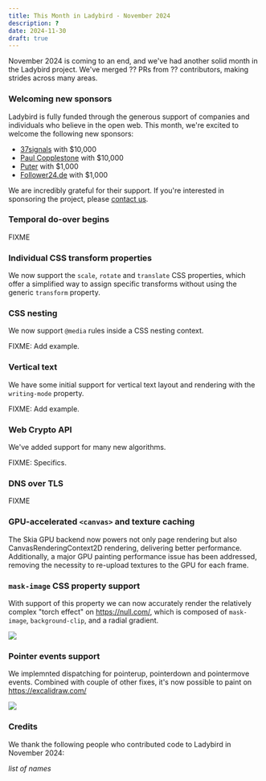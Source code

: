 ```yaml
---
title: This Month in Ladybird - November 2024
description: ?
date: 2024-11-30
draft: true
---
```


November 2024 is coming to an end, and we've had another solid month in the Ladybird project. We've merged ?? PRs from ?? contributors, making strides across many areas.

### Welcoming new sponsors

Ladybird is fully funded through the generous support of companies and individuals who believe in the open web. This month, we're excited to welcome the following new sponsors:

- [37signals](https://www.37signals.com) with $10,000
- [Paul Copplestone](https://paul.copplest.one) with $10,000
- [Puter](https://www.puter.com) with $1,000
- [Follower24.de](http://follower24.de) with $1,000

We are incredibly grateful for their support. If you're interested in sponsoring the project, please [contact us](mailto:contact@ladybird.org).

### Temporal do-over begins

FIXME

### Individual CSS transform properties

We now support the `scale`, `rotate` and `translate` CSS properties, which offer a simplified way to assign specific transforms without using the generic `transform` property.

### CSS nesting

We now support `@media` rules inside a CSS nesting context.

FIXME: Add example.

### Vertical text

We have some initial support for vertical text layout and rendering with the `writing-mode` property.

FIXME: Add example.

### Web Crypto API

We've added support for many new algorithms.

FIXME: Specifics.

### DNS over TLS

FIXME

### GPU-accelerated `<canvas>` and texture caching

The Skia GPU backend now powers not only page rendering but also CanvasRenderingContext2D rendering, delivering better performance.
Additionally, a major GPU painting performance issue has been addressed, removing the necessity to re-upload textures to the GPU for each frame.

### `mask-image` CSS property support

With support of this property we can now accurately render the relatively complex "torch effect" on https://null.com/, which is composed of `mask-image`, `background-clip`, and a radial gradient.

![](/assets/img/newsletter-nov-2024-null-com.png)

### Pointer events support

We implemnted dispatching for pointerup, pointerdown and pointermove events.
Combined with couple of other fixes, it's now possible to paint on https://excalidraw.com/

![](/assets/img/newsletter-nov-2024-excalidraw.png)

### Credits

We thank the following people who contributed code to Ladybird in November 2024:

_list of names_
